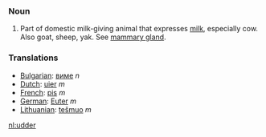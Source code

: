 ===Noun===

# Part of domestic milk-giving animal that expresses [[milk]], especially cow.  Also goat, sheep, yak.  See [[mammary gland]].

===Translations===
*[[Bulgarian]]: [[виме]] ''n''
*[[Dutch]]: [[uier]] ''m''
*[[French]]: [[pis]] ''m''
*[[German]]: [[Euter]] ''m''
*[[Lithuanian]]: [[tešmuo]] ''m''

[[nl:udder]]